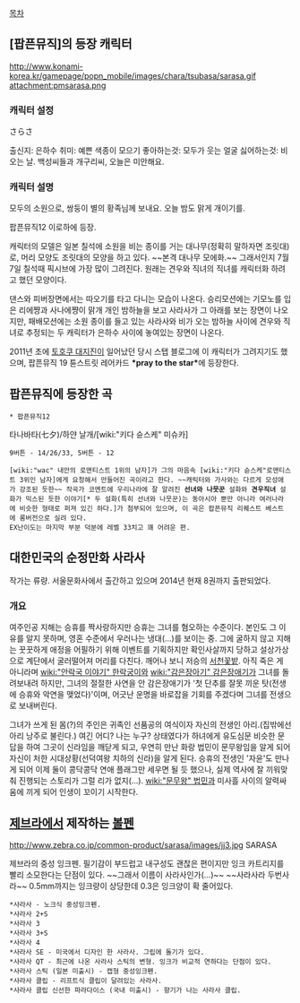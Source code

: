 [[목차]]

== [팝픈뮤직]의 등장 캐릭터 ==
http://www.konami-korea.kr/gamepage/popn_mobile/images/chara/tsubasa/sarasa.gif
attachment:pmsarasa.png

=== 캐릭터 설정 ===
さらさ

출신지: 은하수
취미: 예쁜 색종이 모으기
좋아하는것: 모두가 웃는 얼굴
싫어하는것: 비오는 날. 백성씨들과 개구리씨, 오늘은 미안해요.
 
=== 캐릭터 설명 ===
모두의 소원으로, 쌍둥이 별의 황족님께 보내요. 오늘 밤도 맑게 개이기를. 

팝픈뮤직12 이로하에 등장.

캐릭터의 모델은 일본 칠석에 소원을 비는 종이를 거는 대나무(정확히 말하자면 조릿대)로, 머리 모양도 조릿대의 모양을 하고 있다. ~~본격 대나무 모에화.~~ 그래서인지 7월 7일 칠석때 픽시브에 가장 많이 그려진다. 원래는 견우와 직녀의 직녀를 캐릭터화 하려고 했던 모양이다.

댄스와 피버장면에서는 따오기를 타고 다니는 모습이 나온다. 승리모션에는 기모노를 입은 리에쨩과 사나에쨩이 맑개 개인 밤하늘을 보고 사라사가 그 아래를 보는 장면이 나오지만, 패배모션에는 소원 종이를 들고 있는 사라사와 비가 오는 밤하늘 사이에 견우와 직녀로 추정되는 두 캐릭터가 은하수 사이에 놓여있는 장면이 나온다.

2011년 초에 [[토호쿠 대지진]]이 일어났던 당시 스탭 블로그에 이 캐릭터가 그려지기도 했으며, 팝픈뮤직 19 튠스트릿 레어카드 '''*pray to the star*'''에 등장한다. 

== 팝픈뮤직에 등장한 곡 ==
 * 팝픈뮤직12
타나바타(七夕)/하얀 날개/[wiki:"키다 슌스케" 미슈카]
 9버튼 - 14/26/33, 5버튼 - 12
 {{{#!html
<object width="480" height="360"><param name="movie" value="//www.youtube.com/v/pPqDqsUYvZ4?version=3&amp;hl=ko_KR&amp;rel=0"></param><param name="allowFullScreen" value="true"></param><param name="allowscriptaccess" value="always"></param><embed src="//www.youtube.com/v/pPqDqsUYvZ4?version=3&amp;hl=ko_KR&amp;rel=0" type="application/x-shockwave-flash" width="480" height="360" allowscriptaccess="always" allowfullscreen="true"></embed></object>}}}

 [wiki:"wac" 내안의 로맨티스트 1위의 남자]가 그의 마음속 [wiki:"키다 슌스케"로맨티스트 3위인 남자]에게 요청해서 만들어진 곡이라고 한다. ~~캐릭터와 가사와는 다르게 모성애가 강조된 듯한~~ 작곡가 코멘트에 우리나라에 잘 알려진 '''선녀와 나뭇꾼''' 설화와 '''견우직녀''' 설화가 믹스된 듯한 이야기[* 두 설화(특히 선녀와 나뭇꾼)는 동아시아 뿐만 아니라 여러나라에 비슷한 형태로 퍼져 있긴 하다.]가 첨부되어 있으며, 이 곡은 팝픈뮤직 리퀘스트 베스트에 롱버전으로 실려 있다.
 EX난이도는 마지막 부분 덕분에 레벨 33치고 꽤 어려운 편.

== 대한민국의 순정만화 사라사 ==

작가는 류량. 서울문화사에서 출간하고 있으며 2014년 현재 8권까지 출판되었다.


=== 개요 ===

여주인공 지해는 승휴를 짝사랑하지만 승휴는 그녀를 혐오하는 수준이다. 본인도 그 이유를 알지 못하며, 영혼 수준에서 우러나는 냉대(...)를 보이는 중. 그에 굴하지 않고 지해는 꿋꿋하게 애정을 어필하기 위해 이벤트를 기획하지만 확인사살까지 당하고 설상가상으로 계단에서 굴러떨어져 머리를 다친다. 깨어나 보니 저승의 [[서천꽃밭]]. 아직 죽은 게 아니라며 [[wiki:"안락국 이야기" 한락궁이]]와 [[wiki:"감은장아기" 감은장애기]]가 그녀를 돌려보내려 하지만, 그녀의 절절한 사연을 안 감은장애기가 '첫 단추를 잘못 끼운 탓(전생에 승휴와 악연을 맺었다)'이며, 어긋난 운명을 바로잡을 기회를 주겠다며 그녀를 전생으로 보내버린다.

그녀가 쓰게 된 몸(?)의 주인은 귀족인 선품공의 여식이자 자신의 전생인 아리.(집밖에선 아리 낭주로 불린다.) 여긴 어디? 나는 누구? 상태였다가 하녀에게 유도심문 비슷한 문답을 하여 그곳이 신라임을 깨닫게 되고, 우연히 만난 화랑 법민이 문무왕임을 알게 되어 자신이 처한 시대상황(선덕여왕 치하의 신라)을 알게 된다. 승휴의 전생인 '자윤'도 만나게 되어 이제 둘이 콩닥콩닥 연애 플래그만 세우면 될 듯 했으나, 실제 역사에 잘 끼워맞춰 진행되는 스토리가 그럴 리가 없지(...). [[wiki:"문무왕" 법민]]과 미사흘 사이의 알력싸움에 끼게 되어 인생이 꼬이기 시작한다.

== [[제브라]]에서 제작하는 [[볼펜]] ==
http://www.zebra.co.jp/common-product/sarasa/images/jj3.jpg
SARASA

제브라의 중성 잉크펜. 필기감이 부드럽고 내구성도 괜찮은 편이지만 잉크 카트리지를 빨리 소모한다는 단점이 있다. ~~그래서 이름이 사라사인가(...)~~ ~~사라사라 두번사라~~
0.5mm까지는 잉크량이 상당한데 0.3은 잉크양이 확 줄어있다.

 *사라사 - 노크식 중성잉크펜.
 *사라사 2+S
 *사라사 3
 *사라사 3+S
 *사라사 4
 *사라사 SE - 미국에서 디자인 한 사라사. 그립에 돌기가 있다.
 *사라사 QT - 최근에 나온 사라사 스틱의 변형. 잉크가 비교적 연하다는 단점이 있다.
 *사라사 스틱 (일본 미출시) - 캡형 중성잉크펜.
 *사라사 클립 - 리프트식 클립이 달려있는 사라사.
 *사라사 클립 신선한 파라다이스 (국내 미출시) - 향기가 나는 사라사 클립.
